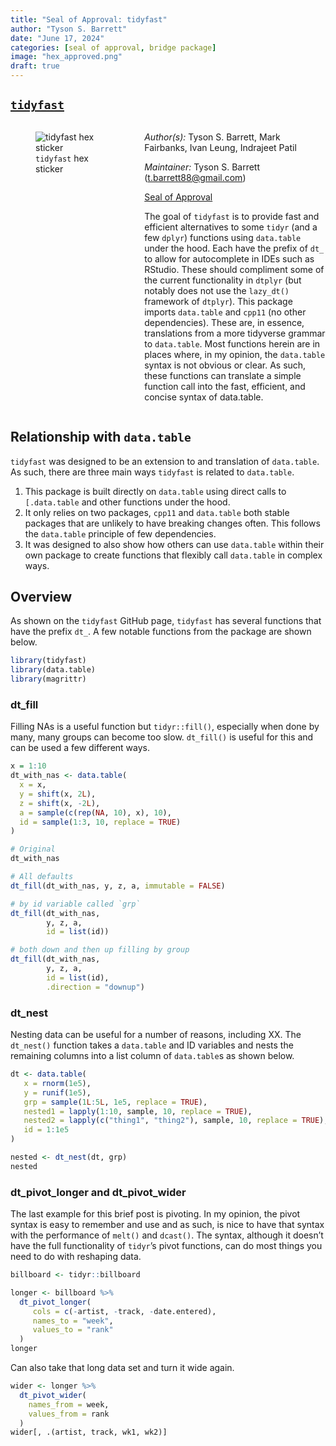 ```yaml
---
title: "Seal of Approval: tidyfast"
author: "Tyson S. Barrett"
date: "June 17, 2024"
categories: [seal of approval, bridge package]
image: "hex_approved.png"
draft: true
---
```


## [`tidyfast`](https://github.com/TysonStanley/tidyfast)

::: columns
::: {.column width="40%"}
![`tidyfast` hex sticker](hex.png)
:::

::: {.column width="60%"}
*Author(s):* Tyson S. Barrett, Mark Fairbanks, Ivan Leung, Indrajeet Patil

*Maintainer:* Tyson S. Barrett ([t.barrett88\@gmail.com](mailto:t.barrett88@gmail.com){.email})

[Seal of Approval](github.com)

The goal of `tidyfast` is to provide fast and efficient alternatives to some `tidyr` (and a few `dplyr`) functions using `data.table` under the hood. Each have the prefix of `dt_` to allow for autocomplete in IDEs such as RStudio. These should compliment some of the current functionality in `dtplyr` (but notably does not use the `lazy_dt()` framework of `dtplyr`). This package imports `data.table` and `cpp11` (no other dependencies). These are, in essence, translations from a more tidyverse grammar to `data.table`. Most functions herein are in places where, in my opinion, the `data.table` syntax is not obvious or clear. As such, these functions can translate a simple function call into the fast, efficient, and concise syntax of data.table.
:::
:::

## Relationship with `data.table`

`tidyfast` was designed to be an extension to and translation of `data.table`. As such, there are three main ways `tidyfast` is related to `data.table`.

1.  This package is built directly on `data.table` using direct calls to `[.data.table` and other functions under the hood.
2.  It only relies on two packages, `cpp11` and `data.table` both stable packages that are unlikely to have breaking changes often. This follows the `data.table` principle of few dependencies.
3.  It was designed to also show how others can use `data.table` within their own package to create functions that flexibly call `data.table` in complex ways.

## Overview

As shown on the `tidyfast` GitHub page, `tidyfast` has several functions that have the prefix `dt_`. A few notable functions from the package are shown below.

```r
library(tidyfast)
library(data.table)
library(magrittr)
```

### dt_fill

Filling NAs is a useful function but `tidyr::fill()`, especially when done by many, many groups can become too slow. `dt_fill()` is useful for this and can be used a few different ways.

```r
x = 1:10
dt_with_nas <- data.table(
  x = x,
  y = shift(x, 2L),
  z = shift(x, -2L),
  a = sample(c(rep(NA, 10), x), 10),
  id = sample(1:3, 10, replace = TRUE)
)

# Original
dt_with_nas

# All defaults
dt_fill(dt_with_nas, y, z, a, immutable = FALSE)

# by id variable called `grp`
dt_fill(dt_with_nas, 
        y, z, a, 
        id = list(id))

# both down and then up filling by group
dt_fill(dt_with_nas, 
        y, z, a, 
        id = list(id), 
        .direction = "downup")
```

### dt_nest

Nesting data can be useful for a number of reasons, including XX. The `dt_nest()` function takes a `data.table` and ID variables and nests the remaining columns into a list column of `data.table`s as shown below.

```r
dt <- data.table(
   x = rnorm(1e5),
   y = runif(1e5),
   grp = sample(1L:5L, 1e5, replace = TRUE),
   nested1 = lapply(1:10, sample, 10, replace = TRUE),
   nested2 = lapply(c("thing1", "thing2"), sample, 10, replace = TRUE),
   id = 1:1e5
)

nested <- dt_nest(dt, grp)
nested
```

### dt_pivot_longer and dt_pivot_wider

The last example for this brief post is pivoting. In my opinion, the pivot syntax is easy to remember and use and as such, is nice to have that syntax with the performance of `melt()` and `dcast()`. The syntax, although it doesn't have the full functionality of `tidyr`'s pivot functions, can do most things you need to do with reshaping data.

```r
billboard <- tidyr::billboard 

longer <- billboard %>%
  dt_pivot_longer(
     cols = c(-artist, -track, -date.entered),
     names_to = "week",
     values_to = "rank"
  )
longer
```

Can also take that long data set and turn it wide again.

```r
wider <- longer %>% 
  dt_pivot_wider(
    names_from = week,
    values_from = rank
  )
wider[, .(artist, track, wk1, wk2)]
```
